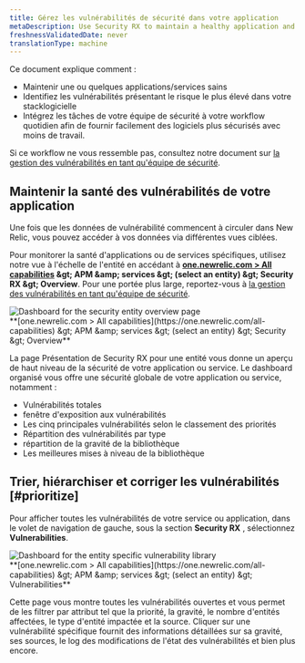 ```yaml
---
title: Gérez les vulnérabilités de sécurité dans votre application
metaDescription: Use Security RX to maintain a healthy application and remediate vulnerabilities as a developer.
freshnessValidatedDate: never
translationType: machine
---
```


Ce document explique comment :

* Maintenir une ou quelques applications/services sains
* Identifiez les vulnérabilités présentant le risque le plus élevé dans votre stacklogicielle
* Intégrez les tâches de votre équipe de sécurité à votre workflow quotidien afin de fournir facilement des logiciels plus sécurisés avec moins de travail.

Si ce workflow ne vous ressemble pas, consultez notre document sur [la gestion des vulnérabilités en tant qu'équipe de sécurité](/docs/vulnerability-management/security-workflow).

## Maintenir la santé des vulnérabilités de votre application

Une fois que les données de vulnérabilité commencent à circuler dans New Relic, vous pouvez accéder à vos données via différentes vues ciblées.

Pour monitorer la santé d'applications ou de services spécifiques, utilisez notre vue à l'échelle de l'entité en accédant à <DNT>**[one.newrelic.com &gt; All capabilities](https://one.newrelic.com/all-capabilities) &amp;gt; APM &amp;amp; services &amp;gt; (select an entity) &amp;gt; Security RX &amp;gt; Overview**</DNT>. Pour une portée plus large, reportez-vous à [la gestion des vulnérabilités en tant qu'équipe de sécurité](/docs/vulnerability-management/security-workflow).

<img title="Entity overview" alt="Dashboard for the security entity overview page" src="/images/security_screenshot-entity_security-overview.webp" />

<figcaption>
  <DNT>
    **[one.newrelic.com &gt; All capabilities](https://one.newrelic.com/all-capabilities) &amp;gt; APM &amp;amp; services &amp;gt; (select an entity) &amp;gt; Security &amp;gt; Overview**
  </DNT>
</figcaption>

La page Présentation de Security RX pour une entité vous donne un aperçu de haut niveau de la sécurité de votre application ou service. Le dashboard organisé vous offre une sécurité globale de votre application ou service, notamment :

* Vulnérabilités totales
* fenêtre d'exposition aux vulnérabilités
* Les cinq principales vulnérabilités selon le classement des priorités
* Répartition des vulnérabilités par type
* répartition de la gravité de la bibliothèque
* Les meilleures mises à niveau de la bibliothèque

## Trier, hiérarchiser et corriger les vulnérabilités [#prioritize]

Pour afficher toutes les vulnérabilités de votre service ou application, dans le volet de navigation de gauche, sous la section **Security RX** , sélectionnez <DNT>**Vulnerabilities**</DNT>.

<img title="Vulnerability library" alt="Dashboard for the entity specific vulnerability library" src="/images/vulnLibrary.webp" />

<figcaption>
  <DNT>
    **[one.newrelic.com &gt; All capabilities](https://one.newrelic.com/all-capabilities) &amp;gt; APM &amp;amp; services &amp;gt; (select an entity) &amp;gt; Vulnerabilities**
  </DNT>
</figcaption>

Cette page vous montre toutes les vulnérabilités ouvertes et vous permet de les filtrer par attribut tel que la priorité, la gravité, le nombre d'entités affectées, le type d'entité impactée et la source. Cliquer sur une vulnérabilité spécifique fournit des informations détaillées sur sa gravité, ses sources, le log des modifications de l'état des vulnérabilités et bien plus encore.